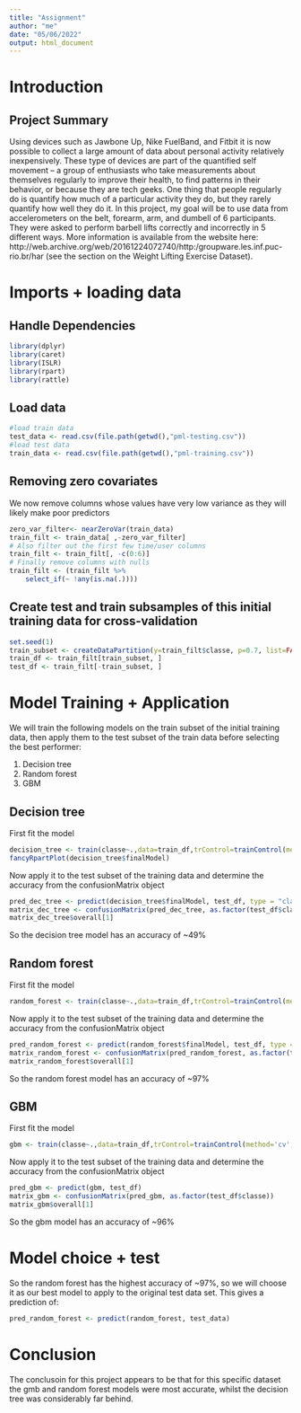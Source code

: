 ```yaml
---
title: "Assignment"
author: "me"
date: "05/06/2022"
output: html_document
---
```


# Introduction

## Project Summary
Using devices such as Jawbone Up, Nike FuelBand, and Fitbit it is now possible to collect a large amount of data about personal activity relatively inexpensively. These type of devices are part of the quantified self movement – a group of enthusiasts who take measurements about themselves regularly to improve their health, to find patterns in their behavior, or because they are tech geeks. One thing that people regularly do is quantify how much of a particular activity they do, but they rarely quantify how well they do it. In this project, my goal will be to use data from accelerometers on the belt, forearm, arm, and dumbell of 6 participants. They were asked to perform barbell lifts correctly and incorrectly in 5 different ways. More information is available from the website here: http://web.archive.org/web/20161224072740/http:/groupware.les.inf.puc-rio.br/har (see the section on the Weight Lifting Exercise Dataset).

# Imports + loading data

## Handle Dependencies

```r
library(dplyr)
library(caret)
library(ISLR)
library(rpart)
library(rattle)
```

## Load data
 
```r
#load train data
test_data <- read.csv(file.path(getwd(),"pml-testing.csv"))
#load test data
train_data <- read.csv(file.path(getwd(),"pml-training.csv"))
```

## Removing zero covariates
We now remove columns whose values have very low variance as they will likely make poor predictors
```r
zero_var_filter<- nearZeroVar(train_data)
train_filt <- train_data[ ,-zero_var_filter]
# Also filter out the first few time/user columns
train_filt <- train_filt[, -c(0:6)]
# Finally remove columns with nulls
train_filt <- (train_filt %>%
    select_if(~ !any(is.na(.))))
```
 

## Create test and train subsamples of this initial training data for cross-validation
```r
set.seed(1)
train_subset <- createDataPartition(y=train_filt$classe, p=0.7, list=FALSE)
train_df <- train_filt[train_subset, ]
test_df <- train_filt[-train_subset, ]
```

# Model Training + Application

We will train the following models on the train subset of the initial training data, then apply them to the test subset of the train data before selecting the best performer:

1. Decision tree
2. Random forest
3. GBM

##  Decision tree
First fit the model
```r
decision_tree <- train(classe~.,data=train_df,trControl=trainControl(method='cv', number = 3),method='rpart')
fancyRpartPlot(decision_tree$finalModel)
```

Now apply it to the test subset of the training data and determine the accuracy from the confusionMatrix object
```r
pred_dec_tree <- predict(decision_tree$finalModel, test_df, type = "class")
matrix_dec_tree <- confusionMatrix(pred_dec_tree, as.factor(test_df$classe))
matrix_dec_tree$overall[1]
```
So the decision tree model has an accuracy of ~49%

##  Random forest
First fit the model
```r
random_forest <- train(classe~.,data=train_df,trControl=trainControl(method='cv', number = 3),method='rf', ntree=3)
```

Now apply it to the test subset of the training data and determine the accuracy from the confusionMatrix object
```r
pred_random_forest <- predict(random_forest$finalModel, test_df, type = "class")
matrix_random_forest <- confusionMatrix(pred_random_forest, as.factor(test_df$classe))
matrix_random_forest$overall[1]
```
So the random forest model has an accuracy of ~97%

##  GBM
First fit the model
```r
gbm <- train(classe~.,data=train_df,trControl=trainControl(method='cv', number = 3),method='gbm',verbose=FALSE)
```

Now apply it to the test subset of the training data and determine the accuracy from the confusionMatrix object
```r
pred_gbm <- predict(gbm, test_df)
matrix_gbm <- confusionMatrix(pred_gbm, as.factor(test_df$classe))
matrix_gbm$overall[1]
```
So the gbm model has an accuracy of ~96%

# Model choice + test

So the random forest has the highest accuracy of ~97%, so we will choose it as our best model to apply to the original test data set.
This gives a prediction of:
```r
pred_random_forest <- predict(random_forest, test_data)
```

# Conclusion

The conclusoin for this project appears to be that for this specific dataset the gmb and random forest models were most accurate, whilst the decision tree was considerably far behind.
